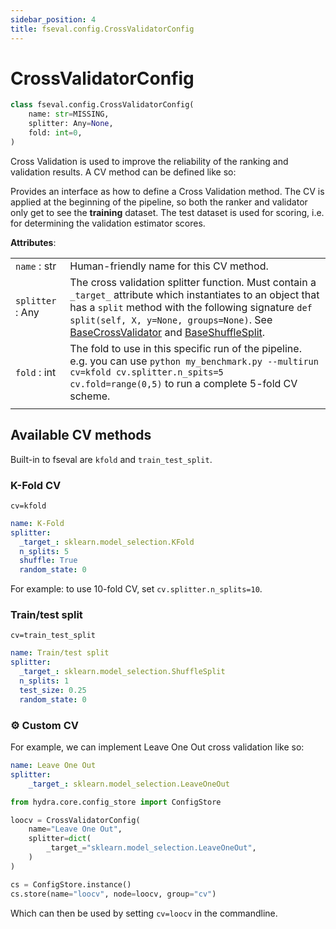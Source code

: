```yaml
---
sidebar_position: 4
title: fseval.config.CrossValidatorConfig
---
```


# CrossValidatorConfig

<!-- Docusaurus -->

<!-- fseval -->

```python
class fseval.config.CrossValidatorConfig(
    name: str=MISSING, 
    splitter: Any=None, 
    fold: int=0,
)
```

Cross Validation is used to improve the reliability of the ranking and validation results. A CV method can be defined like so:

Provides an interface as how to define a Cross Validation method. The CV is applied
at the beginning of the pipeline, so both the ranker and validator only get to see
the **training** dataset. The test dataset is used for scoring, i.e. for determining
the validation estimator scores.

**Attributes**:

| | |
|---|---|
| `name` : str | Human-friendly name for this CV method. |
| `splitter` : Any | The cross validation splitter function. Must contain a `_target_` attribute which instantiates to an object that has a `split` method with the following signature `def split(self, X, y=None, groups=None)`. See [BaseCrossValidator](https://github.com/scikit-learn/scikit-learn/blob/main/sklearn/model_selection/_split.py#L60) and [BaseShuffleSplit](https://github.com/scikit-learn/scikit-learn/blob/main/sklearn/model_selection/_split.py#L1573). |
| `fold` : int | The fold to use in this specific run of the pipeline. e.g. you can use `python my_benchmark.py --multirun cv=kfold cv.splitter.n_spits=5 cv.fold=range(0,5)` to run a complete 5-fold CV scheme. |
| | |

## Available CV methods
Built-in to fseval are `kfold` and `train_test_split`.

### K-Fold CV

`cv=kfold`

```yaml title="conf/cv/kfold.yaml"
name: K-Fold
splitter:
  _target_: sklearn.model_selection.KFold
  n_splits: 5
  shuffle: True
  random_state: 0
```

For example: to use 10-fold CV, set `cv.splitter.n_splits=10`.

### Train/test split

`cv=train_test_split`

```yaml title="conf/cv/train_test_split.yaml"
name: Train/test split
splitter:
  _target_: sklearn.model_selection.ShuffleSplit
  n_splits: 1
  test_size: 0.25
  random_state: 0
```

### ⚙️ Custom CV
For example, we can implement Leave One Out cross validation like so:

<Tabs groupId="config-representation">
<TabItem value="yaml" label="YAML" default>

```yaml title="conf/cv/loocv.yaml"
name: Leave One Out
splitter:
    _target_: sklearn.model_selection.LeaveOneOut
```

</TabItem>
<TabItem value="structured" label="Structured Config">

```python
from hydra.core.config_store import ConfigStore

loocv = CrossValidatorConfig(
    name="Leave One Out",
    splitter=dict(
        _target_="sklearn.model_selection.LeaveOneOut",
    )
)

cs = ConfigStore.instance()
cs.store(name="loocv", node=loocv, group="cv")
```

</TabItem>
</Tabs>

Which can then be used by setting `cv=loocv` in the commandline.